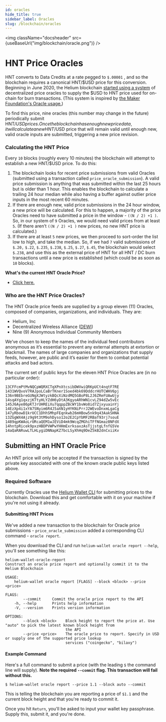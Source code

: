 ```yaml
---
id: oracles
hide_title: true
sidebar_label: Oracles
slug: /blockchain/oracles
---
```



<img className="docsheader" src={useBaseUrl("img/blockchain/oracle.png")} />

# HNT Price Oracles

HNT converts to Data Credits at a rate pegged to `$.00001` , and so the
blockchain requires a canonical HNT/$USD price for this conversion. Beginning in
June 2020, the Helium blockchain
[started using a system](https://engineering.helium.com/2020/05/29/HNT-Price-Oracles.html)
of decentralized price oracles to supply the $USD to HNT price used for on-chain
for burn transactions. (This system is inspired by
[the Maker Foundation's Oracle usage.](https://blog.makerdao.com/introducing-oracles-v2-and-defi-feeds/))

To find this price, nine oracles (this number may change in the future)
periodically submit
HNT/$USD prices. Once the blockchain has enough new price data, it will calculate a new HNT/$USD
price that will remain valid until enough new, valid oracle inputs are
submitted, triggering a new price revision.

### Calculating the HNT Price

Every `10` blocks (roughly every 10 minutes) the blockchain will attempt to
establish a new HNT/$USD price. To do this:

1. The blockchain looks for recent price submissions from valid Oracles
   (submitted using a transaction called `price_oracle_submission`). A valid
   price submission is anything that was submitted within the last 25 hours but
   is older than 1 hour. This enables the blockchain to calculate a trailing 24
   hour median while also having a buffer against outlier price inputs in the
   most recent 60 minutes.
2. If there are enough new, valid price submissions in the 24 hour window, a new
   price will be calculated. For this to happen, a majority of the price Oracles
   need to have submitted a price in the window - `((N / 2) +1 )`. So, in our
   system of `9` Oracles, we would need valid prices from at least `5`. (If
   there aren’t `((N / 2) +1 )` new prices, no new HNT price is calculated.)
3. If there are at least `5` new prices, we then proceed to sort-order the list
   low to high, and take the median. So, if we had `7` valid submissions of
   `$.20,` `$.22`, `$.235`, `$.238`, `$.25`, `$.27`, `$.45`, the blockchain
   would select `$.238`, and use this as the external price of HNT for all HNT /
   DC burn transactions until a new price is established \(which could be as
   soon as `10` blocks\).

**What's the current HNT Oracle Price?**

- [Click here.](https://api.helium.io/v1/oracle/prices/current)

### Who are the HNT Price Oracles?

The HNT Oracle price feeds are supplied by a group eleven (11) Oracles, composed
of companies, organizations, and individuals. They are:

- Helium, Inc
- Decentralized Wireless Alliance ([DEWI](https://www.dewi.org/))
- Nine (9) Anonymous Individual Community Members

We’ve chosen to keep the names of the individual feed contributors anonymous as
it’s essential to prevent any external attempts at extortion or blackmail. The
names of large companies and organizations that supply feeds, however, are
public and it’s easier for them to combat potential attacks and bad actors.

The current set of public keys for the eleven HNT Price Oracles are (in no
particular order):

```text
13CFFcmPtMvNQCpWQRXCTqXPnXtcsibDWVwiQRKpUCt4nqtF7RE
1431WVQvoV7RAJpoLCaBrTKner1Soed4bk69DddcrHUTCWHV6pj
136n9BEbreGUNgXJWtyzkBQcXiNzdMQ5GBoP8L2J6ZReFUAwUjy
14sqAYg1qxzjKTtyHLYZdH6yDtA3KgyoARhWN1cvLZ94dZw5vEc
145J6Aye86pKTJrUHREiXu7qqppZBcWY1bvWo8id7ZjxyuainYj
14EzXp4i1xYA7SNyim6R4J5aXN1yHYKNiPrrJ2WEvoDnxmLgaCg
147yRbowD1krUCC1DhhSMhpFEqnkwb26mHBow5nk9q43AakSHNA
13ZGgWX4Ajz9g9t3tM9ohDyso12o2E2CpYbMF2RBaT93rj7souE
1489qpKWAoLrURcaQEM1wJEViD4mk9WcqZMGhiTFfNGmaz8NFdX
14hntpRicek9pxzHBDPVWPwYHHmExrksaxzAsTjjstgLfnfG5Ve
14aQaRARuwLTLHLygiDNNapKZ7bcLSyXhHq9DeZ5kB2dnCxiiKv
```

## Submitting an HNT Oracle Price

An HNT price will only be accepted if the transaction is signed by the private
key associated with one of the known oracle public keys listed above.

### Required Software

Currently Oracles use the
[Helium Wallet CLI](https://github.com/helium/helium-wallet-rs) for submitting
prices to the blockchain. Download this and get comfortable with it on your
machine if you're not using it already.

#### Submitting HNT Prices

We've added a new transaction to the blockchain for Oracle price submissions -
`price_oracle_submission` added a corresponding CLI command - `oracle report`.

When you download the CLI and run `helium-wallet oracle report --help`, you'll
see something like this:

```text
helium-wallet-oracle-report
Construct an oracle price report and optionally commit it to the Helium Blockchain

USAGE:
    helium-wallet oracle report [FLAGS] --block <block> --price <price>

FLAGS:
        --commit     Commit the oracle price report to the API
    -h, --help       Prints help information
    -V, --version    Prints version information

OPTIONS:
        --block <block>    Block height to report the price at. Use "auto" to pick the latest known block height from
                           the API
        --price <price>    The oracle price to report. Specify in USD or supply one of the supported price lookup
                           services ("coingecko", "bilaxy")
```

#### Example Command

Here's a full command to submit a price (with the leading `$` the command line
will supply). **Note the required `--commit` flag. This transaction will fail
without this.**

```text
$ helium-wallet oracle report --price 1.1 --block auto --commit
```

This is telling the blockchain you are reporting a price of `$1.1` and the
current block height and that you're ready to commit it.

Once you hit `Return`, you'll be asked to input your wallet key passphrase.
Supply this, submit it, and you're done.
